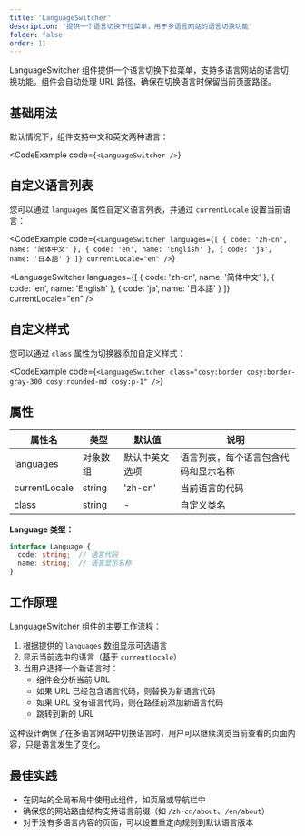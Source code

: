 ```yaml
---
title: 'LanguageSwitcher'
description: '提供一个语言切换下拉菜单，用于多语言网站的语言切换功能'
folder: false
order: 11
---
```



LanguageSwitcher 组件提供一个语言切换下拉菜单，支持多语言网站的语言切换功能。组件会自动处理 URL 路径，确保在切换语言时保留当前页面路径。

## 基础用法

默认情况下，组件支持中文和英文两种语言：

<CodeExample
  code={`<LanguageSwitcher />`}
>
  <LanguageSwitcher />
</CodeExample>

## 自定义语言列表

您可以通过 `languages` 属性自定义语言列表，并通过 `currentLocale` 设置当前语言：

<CodeExample
  code={`<LanguageSwitcher
  languages={[
    { code: 'zh-cn', name: '简体中文' },
    { code: 'en', name: 'English' },
    { code: 'ja', name: '日本語' }
  ]}
  currentLocale="en"
/>`}
>
  <LanguageSwitcher
    languages={[
      { code: 'zh-cn', name: '简体中文' },
      { code: 'en', name: 'English' },
      { code: 'ja', name: '日本語' }
    ]}
    currentLocale="en"
  />
</CodeExample>

## 自定义样式

您可以通过 `class` 属性为切换器添加自定义样式：

<CodeExample
  code={`<LanguageSwitcher class="cosy:border cosy:border-gray-300 cosy:rounded-md cosy:p-1" />`}
>
  <LanguageSwitcher class="cosy:border cosy:border-gray-300 cosy:rounded-md cosy:p-1" />
</CodeExample>

## 属性

| 属性名 | 类型 | 默认值 | 说明 |
| ------ | ---- | ------ | ---- |
| languages | 对象数组 | 默认中英文选项 | 语言列表，每个语言包含代码和显示名称 |
| currentLocale | string | 'zh-cn' | 当前语言的代码 |
| class | string | - | 自定义类名 |

**Language 类型：**
```typescript
interface Language {
  code: string;  // 语言代码
  name: string;  // 语言显示名称
}
```

## 工作原理

LanguageSwitcher 组件的主要工作流程：

1. 根据提供的 `languages` 数组显示可选语言
2. 显示当前选中的语言（基于 `currentLocale`）
3. 当用户选择一个新语言时：
   - 组件会分析当前 URL
   - 如果 URL 已经包含语言代码，则替换为新语言代码
   - 如果 URL 没有语言代码，则在路径前添加新语言代码
   - 跳转到新的 URL

这种设计确保了在多语言网站中切换语言时，用户可以继续浏览当前查看的页面内容，只是语言发生了变化。

## 最佳实践

- 在网站的全局布局中使用此组件，如页眉或导航栏中
- 确保您的网站路由结构支持语言前缀（如 `/zh-cn/about`、`/en/about`）
- 对于没有多语言内容的页面，可以设置重定向规则到默认语言版本 
